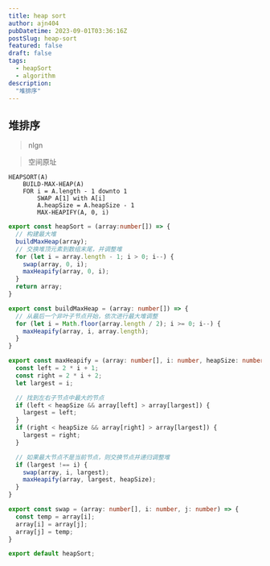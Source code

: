 ```yaml
---
title: heap sort
author: ajn404
pubDatetime: 2023-09-01T03:36:16Z
postSlug: heap-sort
featured: false
draft: false
tags:
  - heapSort
  - algorithm
description:
  "堆排序"
---
```



## 堆排序

> nlgn

> 空间原址

```
HEAPSORT(A)
    BUILD-MAX-HEAP(A)
    FOR i = A.length - 1 downto 1
        SWAP A[1] with A[i]
        A.heapSize = A.heapSize - 1
        MAX-HEAPIFY(A, 0, i)
```





<Heap  client:load/>


```ts
export const heapSort = (array:number[]) => {
  // 构建最大堆
  buildMaxHeap(array);
  // 交换堆顶元素到数组末尾，并调整堆
  for (let i = array.length - 1; i > 0; i--) {
    swap(array, 0, i);
    maxHeapify(array, 0, i);
  }
  return array;
}

export const buildMaxHeap = (array: number[]) => {
  // 从最后一个非叶子节点开始，依次进行最大堆调整
  for (let i = Math.floor(array.length / 2); i >= 0; i--) {
    maxHeapify(array, i, array.length);
  }
}

export const maxHeapify = (array: number[], i: number, heapSize: number) => {
  const left = 2 * i + 1;
  const right = 2 * i + 2;
  let largest = i;

  // 找到左右子节点中最大的节点
  if (left < heapSize && array[left] > array[largest]) {
    largest = left;
  }
  if (right < heapSize && array[right] > array[largest]) {
    largest = right;
  }

  // 如果最大节点不是当前节点，则交换节点并递归调整堆
  if (largest !== i) {
    swap(array, i, largest);
    maxHeapify(array, largest, heapSize);
  }
}

export const swap = (array: number[], i: number, j: number) => {
  const temp = array[i];
  array[i] = array[j];
  array[j] = temp;
}

export default heapSort;
```